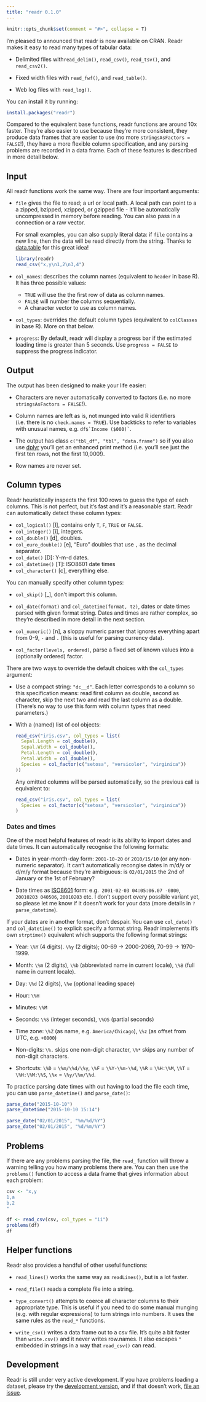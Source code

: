 ```yaml
---
title: "readr 0.1.0"
---
```


```r
knitr::opts_chunk$set(comment = "#>", collapse = T)
```

I'm pleased to announced that readr is now available on CRAN. Readr makes it easy to read many types of tabular data:

* Delimited files with`read_delim()`, `read_csv()`, `read_tsv()`, and 
  `read_csv2()`.

* Fixed width files with `read_fwf()`, and `read_table()`.

* Web log files with `read_log()`.

You can install it by running:

```r
install.packages("readr")
```

Compared to the equivalent base functions, readr functions are around 10x faster. They're also easier to use because they're more consistent, they produce data frames that are easier to use (no more `stringsAsFactors = FALSE`!), they have a more flexible column specification, and any parsing problems are recorded in a data frame. Each of these features is described in more detail below. 

## Input

All readr functions work the same way. There are four important arguments:

*   `file` gives the file to read; a url or local path. A local path can point 
    to a a zipped, bzipped, xzipped, or gzipped file - it'll be automatically 
    uncompressed in memory before reading. You can also pass in a connection 
    or a raw vector.
  
    For small examples, you can also supply literal data: if `file` contains 
    a new line, then the data will be read directly from the string. Thanks to 
    [data.table](https://github.com/Rdatatable/data.table) for this
    great idea!
    
    ```r
    library(readr)
    read_csv("x,y\n1,2\n3,4")
    ```
  
*   `col_names`: describes the column names (equivalent to `header` in base R).
    It has three possible values:
  
      * `TRUE` will use the the first row of data as column names.
      * `FALSE` will number the columns sequentially.
      * A character vector to use as column names.

*   `col_types`: overrides the default column types (equivalent to `colClasses` 
    in base R). More on that below.

*   `progress`: By default, readr will display a progress bar if the estimated 
    loading time is greater than 5 seconds. Use `progress = FALSE` to suppress 
    the progress indicator.

## Output

The output has been designed to make your life easier:

* Characters are never automatically converted to factors (i.e. no more 
  `stringsAsFactors = FALSE`!).

* Column names are left as is, not munged into valid R identifiers
  (i.e. there is no `check.names = TRUE`). Use backticks to refer to variables 
  with unusual names, e.g. `` df$`Income ($000)` ``.

* The output has class `c("tbl_df", "tbl", "data.frame")` so if you also use 
  [dplyr](http://blog.rstudio.org/2015/01/09/dplyr-0-4-0/) you'll get an 
  enhanced print method (i.e. you'll see just the first ten rows, not the first 
  10,000!).

* Row names are never set.

## Column types

Readr heuristically inspects the first 100 rows to guess the type of each columns. This is not perfect, but it's fast and it's a reasonable start. Readr can automatically detect these column types:

* `col_logical()` [l], contains only `T`, `F`, `TRUE` or `FALSE`.
* `col_integer()` [i], integers.
* `col_double()` [d], doubles.
* `col_euro_double()` [e], "Euro" doubles that use `,` as the decimal separator.
* `col_date()` [D]: Y-m-d dates.
* `col_datetime()` [T]: ISO8601 date times
* `col_character()` [c], everything else.

You can manually specify other column types:

* `col_skip()` [_], don't import this column.

* `col_date(format)` and `col_datetime(format, tz)`, dates or date times parsed 
  with given format string. Dates and times are rather complex, so they're 
  described in more detail in the next section.

* `col_numeric()` [n], a sloppy numeric parser that ignores everything apart 
  from 0-9, `-` and `.` (this is useful for parsing currency data).

* `col_factor(levels, ordered)`, parse a fixed set of known values into a 
  (optionally ordered) factor.

There are two ways to override the default choices with the `col_types` argument:

* Use a compact string: `"dc__d"`. Each letter corresponds to a column so this 
  specification means: read first column as double, second as character, 
  skip the next two and read the last column as a double. (There's no 
  way to use this form with column types that need parameters.)

* With a (named) list of col objects:

    ```R
    read_csv("iris.csv", col_types = list(
      Sepal.Length = col_double(),
      Sepal.Width = col_double(),
      Petal.Length = col_double(),
      Petal.Width = col_double(),
      Species = col_factor(c("setosa", "versicolor", "virginica"))
    ))
    ```
    
    Any omitted columns will be parsed automatically, so the previous call is 
    equivalent to:
    
    ```R
    read_csv("iris.csv", col_types = list(
      Species = col_factor(c("setosa", "versicolor", "virginica"))
    )
    ```

### Dates and times

One of the most helpful features of readr is its ability to import dates and date times. It can automatically recognise the following formats:

* Dates in year-month-day form: `2001-10-20` or `2010/15/10` (or any non-numeric 
  separator). It can't automatically recongise dates in m/d/y or d/m/y format
  because they're ambiguous: is `02/01/2015` the 2nd of January or the 1st 
  of February?
  
* Date times as [ISO8601](http://en.wikipedia.org/wiki/ISO_8601) form: e.g. 
  `2001-02-03 04:05:06.07 -0800`, `20010203 040506`, `20010203` etc. I don't 
  support every possible variant yet, so please let me know if it doesn't work 
  for your data (more details in `?parse_datetime`).
 
If your dates are in another format, don't despair. You can use `col_date()` and `col_datetime()` to explicit specify a format string. Readr implements it's own `strptime()` equivalent which supports the following format strings:

* Year: `\%Y` (4 digits). `\%y` (2 digits); 00-69 -> 2000-2069, 70-99 -> 1970-1999.

* Month: `\%m` (2 digits), `\%b` (abbreviated name in current locale), `\%B` (full name in current locale).

* Day: `\%d` (2 digits), `\%e` (optional leading space)

* Hour: `\%H`

* Minutes: `\%M`

* Seconds: `\%S` (integer seconds), `\%OS` (partial seconds)

* Time zone: `\%Z` (as name, e.g. `America/Chicago`), `\%z` (as offset from UTC, e.g. `+0800`)

* Non-digits: `\%.` skips one non-digit character, `\%*` skips any number of non-digit characters.

* Shortcuts: `\%D` = `\%m/\%d/\%y`,  `\%F` = `\%Y-\%m-\%d`, `\%R` = `\%H:\%M`, `\%T` = `\%H:\%M:\%S`, `\%x` = `\%y/\%m/\%d`.

To practice parsing date times with out having to load the file each time, you can use `parse_datetime()` and `parse_date()`:

```r
parse_date("2015-10-10")
parse_datetime("2015-10-10 15:14")

parse_date("02/01/2015", "%m/%d/%Y")
parse_date("02/01/2015", "%d/%m/%Y")
```

## Problems

If there are any problems parsing the file, the `read_` function will throw a warning telling you how many problems there are. You can then use the `problems()` function to access a data frame that gives information about each problem:

```r
csv <- "x,y
1,a
b,2
"

df <- read_csv(csv, col_types = "ii")
problems(df)
df
```

## Helper functions

Readr also provides a handful of other useful functions:

* `read_lines()` works the same way as `readLines()`, but is a lot faster.

* `read_file()` reads a complete file into a string.

* `type_convert()` attempts to coerce all character columns to their
  appropriate type. This is useful if you need to do some manual munging
  (e.g. with regular expressions) to turn strings into numbers. It uses
  the same rules as the `read_*` functions.

* `write_csv()` writes a data frame out to a csv file. It's quite a bit 
  faster than `write.csv()` and it never writes row.names. It also escapes
  `"` embedded in strings in a way that `read_csv()` can read.

## Development

Readr is still under very active development. If you have problems loading a dataset, please try the [development version](https://github.com/hadley/readr), and if that doesn't work, [file an issue](https://github.com/hadley/readr/issues).
